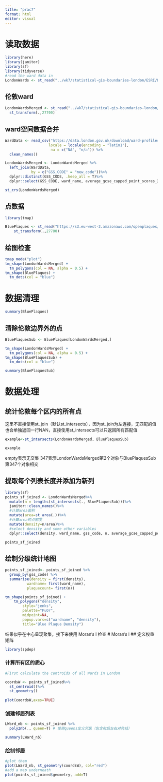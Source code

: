 ```yaml
---
title: "prac7"
format: html
editor: visual
---
```


# 读取数据
```r
library(here)
library(janitor)
library(sf)
library(tidyverse)
#read the ward data in
LondonWards <- st_read("../wk7/statistical-gis-boundaries-london/ESRI/London_Ward.shp")
```

## 伦敦ward
```r
LondonWardsMerged <- st_read("../wk7/statistical-gis-boundaries-london/ESRI/London_Ward_CityMerged.shp")%>%
  st_transform(.,27700)
```
## ward空间数据合并
```r
WardData <- read_csv("https://data.london.gov.uk/download/ward-profiles-and-atlas/772d2d64-e8c6-46cb-86f9-e52b4c7851bc/ward-profiles-excel-version.csv",
                    locale = locale(encoding = "latin1"),
                     na = c("NA", "n/a")) %>% 
  clean_names()

LondonWardsMerged <- LondonWardsMerged %>% 
  left_join(WardData, 
            by = c("GSS_CODE" = "new_code"))%>%
  dplyr::distinct(GSS_CODE, .keep_all = T)%>%
  dplyr::select(GSS_CODE, ward_name, average_gcse_capped_point_scores_2014)
```
```r
st_crs(LondonWardsMerged)
```
## 点数据
```r
library(tmap)

BluePlaques <- st_read("https://s3.eu-west-2.amazonaws.com/openplaques/open-plaques-london-2018-04-08.geojson") %>%
    st_transform(.,27700)
```
## 绘图检查
```r
tmap_mode("plot")
tm_shape(LondonWardsMerged) +
  tm_polygons(col = NA, alpha = 0.5) +
tm_shape(BluePlaques) +
  tm_dots(col = "blue")
```
# 数据清理
```r
summary(BluePlaques)
```
## 清除伦敦边界外的点
```r
BluePlaquesSub <- BluePlaques[LondonWardsMerged,]

tm_shape(LondonWardsMerged) +
  tm_polygons(col = NA, alpha = 0.5) +
tm_shape(BluePlaquesSub) +
  tm_dots(col = "blue")
```

```r
summary(BluePlaquesSub)
```
# 数据处理
## 统计伦敦每个区内的所有点

这里不直接使用st_join（默认st_intersects），因为st_join为左连接，无匹配的值也会单独返回一行NAN，直接使用st_intersects可以只返回所有匹配值
```r
example<-st_intersects(LondonWardsMerged, BluePlaquesSub)

example
```
empty表示无交集
347表示LondonWardsMerged第2个对象与BluePlaquesSub第347个对象相交

## 提取每个列表长度并添加为新列
```r
library(sf)
points_sf_joined <- LondonWardsMerged%>%
  mutate(n = lengths(st_intersects(., BluePlaquesSub)))%>%
  janitor::clean_names()%>%
  #计算area面积
  mutate(area=st_area(.))%>%
  #计算area的点密度
  mutate(density=n/area)%>%
  #select density and some other variables 
  dplyr::select(density, ward_name, gss_code, n, average_gcse_capped_point_scores_2014)

points_sf_joined
```
## 绘制分级统计地图
```r
points_sf_joined<- points_sf_joined %>%                    
  group_by(gss_code) %>%         
  summarise(density = first(density),
          wardname= first(ward_name),
          plaquecount= first(n))

tm_shape(points_sf_joined) +
    tm_polygons("density",
        style="jenks",
        palette="PuOr",
        midpoint=NA,
        popup.vars=c("wardname", "density"),
        title="Blue Plaque Density")
```
结果似乎在中心呈现聚集，接下来使用 Moran's I 检查
# Moran's I
## 定义权重矩阵

```r
library(spdep)
```
### 计算所有区的质心
```r
#First calculate the centroids of all Wards in London

coordsW <- points_sf_joined%>%
  st_centroid()%>%
  st_geometry()
  
plot(coordsW,axes=TRUE)
```

### 创建邻居列表
```r
LWard_nb <- points_sf_joined %>%
  poly2nb(., queen=T) # 使用queens定义邻居（包含前后左右对角线）
```

```r
summary(LWard_nb)
```
### 绘制邻居
```r
#plot them
plot(LWard_nb, st_geometry(coordsW), col="red")
#add a map underneath
plot(points_sf_joined$geometry, add=T)
```

